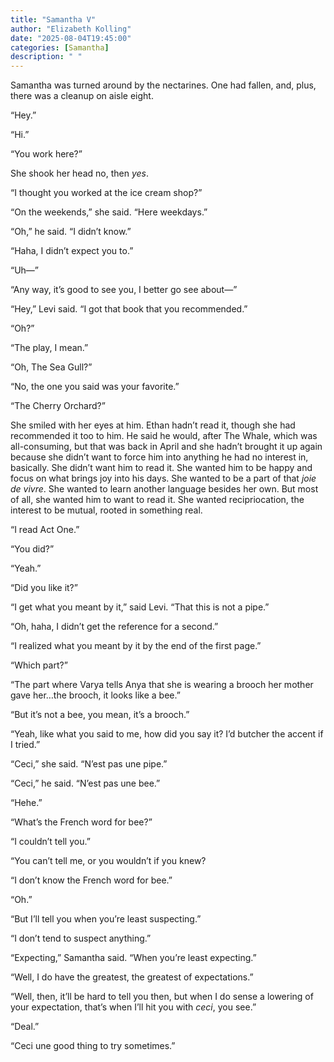 ```yaml
---
title: "Samantha V"
author: "Elizabeth Kolling"
date: "2025-08-04T19:45:00"
categories: [Samantha]
description: " "
---
```



Samantha was turned around by the nectarines. One had fallen, and, plus, there was a cleanup on aisle eight. 

“Hey.”

“Hi.”

"You work here?"

She shook her head no, then *yes*.

"I thought you worked at the ice cream shop?"

"On the weekends," she said. "Here weekdays."

"Oh," he said. "I didn't know."

"Haha, I didn't expect you to."

"Uh—"

"Any way, it's good to see you, I better go see about—"

“Hey,” Levi said. “I got that book that you recommended.”

“Oh?”

“The play, I mean.”

“Oh, The Sea Gull?”

“No, the one you said was your favorite.”

“The Cherry Orchard?”

She smiled with her eyes at him. Ethan hadn’t read it, though she had recommended it too to him. He said he would, after The Whale, which was all-consuming, but that was back in April and she hadn’t brought it up again because she didn’t want to force him into anything he had no interest in, basically. She didn’t want him to read it. She wanted him to be happy and focus on what brings joy into his days. She wanted to be a part of that *joie de vivre*. She wanted to learn another language besides her own. But most of all, she wanted him to want to read it. She wanted recipriocation, the interest to be mutual, rooted in something real.   

“I read Act One.”

“You did?”

“Yeah.”

“Did you like it?”

“I get what you meant by it,” said Levi. “That this is not a pipe.” 

“Oh, haha, I didn’t get the reference for a second.”

“I realized what you meant by it by the end of the first page.”

“Which part?”

“The part where Varya tells Anya that she is wearing a brooch her mother gave her…the brooch, it looks like a bee.” 

“But it’s not a bee, you mean, it’s a brooch.” 

“Yeah, like what you said to me, how did you say it? I’d butcher the accent if I tried.”

“Ceci,” she said. “N’est pas une pipe.” 

“Ceci,” he said. “N’est pas une bee.”

“Hehe.”

“What’s the French word for bee?”

“I couldn’t tell you.”

“You can’t tell me, or you wouldn’t if you knew?

“I don’t know the French word for bee.”

“Oh.”

“But I’ll tell you when you’re least suspecting.”

“I don’t tend to suspect anything.” 

“Expecting,” Samantha said. “When you’re least expecting.”

“Well, I do have the greatest, the greatest of expectations.”

“Well, then, it’ll be hard to tell you then, but when I do sense a lowering of your expectation, that’s when I’ll hit you with *ceci*, you see.”

“Deal.”

“Ceci une good thing to try sometimes.”